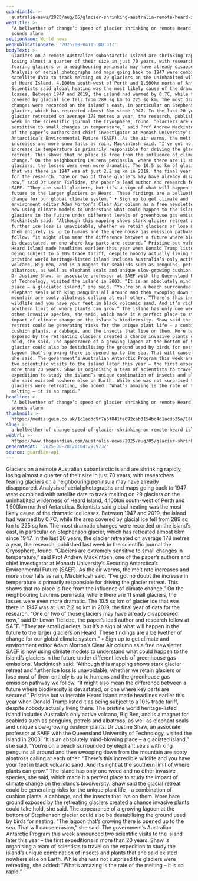 ```yaml
---
guardianId: >-
  australia-news/2025/aug/05/glacier-shrinking-australia-remote-heard-island-sounds-alarm
webTitle: >-
  ‘A bellwether of change’: speed of glacier shrinking on remote Heard Island
  sounds alarm
sectionName: World news
webPublicationDate: '2025-08-04T15:00:31Z'
bodyText: >-
  Glaciers on a remote Australian subantarctic island are shrinking rapidly,
  losing almost a quarter of their size in just 70 years, with researchers
  fearing glaciers on a neighbouring peninsula may have already disappeared.
  Analysis of aerial photographs and maps going back to 1947 were combined with
  satellite data to track melting on 29 glaciers on the uninhabited wilderness
  of Heard Island, 4,100km south-west of Perth and 1,500km north of Antarctica.
  Scientists said global heating was the most likely cause of the dramatic ice
  losses. Between 1947 and 2019, the island had warmed by 0.7C, while the area
  covered by glacial ice fell from 289 sq km to 225 sq km. The most dramatic
  changes were recorded on the island’s east, in particular on Stephenson
  glacier, which has retreated almost 6km since 1947. In the last 20 years, the
  glacier retreated on average 178 metres a year, the research, published last
  week in the scientific journal the Cryosphere, found. “Glaciers are extremely
  sensitive to small changes in temperature,” said Prof Andrew Mackintosh, one
  of the paper’s authors and chief investigator at Monash University’s Securing
  Antarctica’s Environmental Future (SAEF). As the air warms, the melt rate
  increases and more snow falls as rain, Mackintosh said. “I’ve got no doubt the
  increase in temperature is primarily responsible for driving the glacier
  retreat. This shows that no place is free from the influence of climate
  change.” On the neighbouring Laurens peninsula, where there are 11 small
  glaciers, the losses were even more dramatic. The 10.5 sq km of glacier ice
  that was there in 1947 was at just 2.2 sq km in 2019, the final year of data
  for the research. “One or two of those glaciers may have already disappeared
  now,” said Dr Levan Tielidze, the paper’s lead author and research fellow at
  SAEF. “They are small glaciers, but it’s a sign of what will happen in the
  future to the larger glaciers on Heard. These findings are a bellwether of
  change for our global climate system.” • Sign up to get climate and
  environment editor Adam Morton’s Clear Air column as a free newsletter SAEF is
  now using climate models to understand what could happen to the island’s
  glaciers in the future under different levels of greenhouse gas emissions.
  Mackintosh said: “Although this mapping shows stark glacier retreat and
  further ice loss is unavoidable, whether we retain glaciers or lose most of
  them entirely is up to humans and the greenhouse gas emission pathway we
  follow. “It might also mean the difference between a future where biodiversity
  is devastated, or one where key parts are secured.” Pristine but vulnerable
  Heard Island made headlines earlier this year when Donald Trump listed it as
  being subject to a 10% trade tariff, despite nobody actually living there. The
  pristine world heritage-listed island includes Australia’s only active
  volcano, Big Ben, and is a magnet for seabirds such as penguins, petrels and
  albatross, as well as elephant seals and unique slow-growing cushion plants.
  Dr Justine Shaw, an associate professor at SAEF with the Queensland University
  of Technology, visited the island in 2003. “It is an absolutely mind-blowing
  place – a glaciated island,” she said. “You’re on a beach surrounded by
  elephant seals with king penguins all around and then swooping down from the
  mountain are sooty albatross calling at each other. “There’s this incredible
  wildlife and you have your feet in black volcanic sand. And it’s right at the
  southern limit of where plants can grow.” The island has only one weed and no
  other invasive species, she said, which made it a perfect place to study the
  impact of climate change on the island’s biodiversity. Shaw said the glacial
  retreat could be generating risks for the unique plant life – a combination of
  cushion plants, a cabbage, and the insects that live on them. More bare ground
  exposed by the retreating glaciers created a chance invasive plants could take
  hold, she said. The appearance of a growing lagoon at the bottom of Stephenson
  glacier could also be destabilising the ground used by birds for nesting. “The
  lagoon that’s growing there is opened up to the sea. That will cause erosion,”
  she said. The government’s Australian Antarctic Program this week announced
  two scientific visits to the island later this year – the first expeditions in
  more than 20 years. Shaw is organising a team of scientists to travel on the
  expedition to study the island’s unique combination of insects and plants that
  she said existed nowhere else on Earth. While she was not surprised the
  glaciers were retreating, she added: “What’s amazing is the rate of the
  melting – it is so rapid.”
headline: >-
  ‘A bellwether of change’: speed of glacier shrinking on remote Heard Island
  sounds alarm
thumbnail: >-
  https://media.guim.co.uk/1c1addd9f7a5f841fe692cab3154bc4d1acdb35a/166_0_1656_1325/500.jpg
slug: >-
  a-bellwether-of-change-speed-of-glacier-shrinking-on-remote-heard-island-sounds-alarm
webUrl: >-
  https://www.theguardian.com/australia-news/2025/aug/05/glacier-shrinking-australia-remote-heard-island-sounds-alarm
generatedAt: '2025-08-28T20:04:29.973Z'
source: guardian-api
---
```

Glaciers on a remote Australian subantarctic island are shrinking rapidly, losing almost a quarter of their size in just 70 years, with researchers fearing glaciers on a neighbouring peninsula may have already disappeared. Analysis of aerial photographs and maps going back to 1947 were combined with satellite data to track melting on 29 glaciers on the uninhabited wilderness of Heard Island, 4,100km south-west of Perth and 1,500km north of Antarctica. Scientists said global heating was the most likely cause of the dramatic ice losses. Between 1947 and 2019, the island had warmed by 0.7C, while the area covered by glacial ice fell from 289 sq km to 225 sq km. The most dramatic changes were recorded on the island’s east, in particular on Stephenson glacier, which has retreated almost 6km since 1947. In the last 20 years, the glacier retreated on average 178 metres a year, the research, published last week in the scientific journal the Cryosphere, found. “Glaciers are extremely sensitive to small changes in temperature,” said Prof Andrew Mackintosh, one of the paper’s authors and chief investigator at Monash University’s Securing Antarctica’s Environmental Future (SAEF). As the air warms, the melt rate increases and more snow falls as rain, Mackintosh said. “I’ve got no doubt the increase in temperature is primarily responsible for driving the glacier retreat. This shows that no place is free from the influence of climate change.” On the neighbouring Laurens peninsula, where there are 11 small glaciers, the losses were even more dramatic. The 10.5 sq km of glacier ice that was there in 1947 was at just 2.2 sq km in 2019, the final year of data for the research. “One or two of those glaciers may have already disappeared now,” said Dr Levan Tielidze, the paper’s lead author and research fellow at SAEF. “They are small glaciers, but it’s a sign of what will happen in the future to the larger glaciers on Heard. These findings are a bellwether of change for our global climate system.” • Sign up to get climate and environment editor Adam Morton’s Clear Air column as a free newsletter SAEF is now using climate models to understand what could happen to the island’s glaciers in the future under different levels of greenhouse gas emissions. Mackintosh said: “Although this mapping shows stark glacier retreat and further ice loss is unavoidable, whether we retain glaciers or lose most of them entirely is up to humans and the greenhouse gas emission pathway we follow. “It might also mean the difference between a future where biodiversity is devastated, or one where key parts are secured.” Pristine but vulnerable Heard Island made headlines earlier this year when Donald Trump listed it as being subject to a 10% trade tariff, despite nobody actually living there. The pristine world heritage-listed island includes Australia’s only active volcano, Big Ben, and is a magnet for seabirds such as penguins, petrels and albatross, as well as elephant seals and unique slow-growing cushion plants. Dr Justine Shaw, an associate professor at SAEF with the Queensland University of Technology, visited the island in 2003. “It is an absolutely mind-blowing place – a glaciated island,” she said. “You’re on a beach surrounded by elephant seals with king penguins all around and then swooping down from the mountain are sooty albatross calling at each other. “There’s this incredible wildlife and you have your feet in black volcanic sand. And it’s right at the southern limit of where plants can grow.” The island has only one weed and no other invasive species, she said, which made it a perfect place to study the impact of climate change on the island’s biodiversity. Shaw said the glacial retreat could be generating risks for the unique plant life – a combination of cushion plants, a cabbage, and the insects that live on them. More bare ground exposed by the retreating glaciers created a chance invasive plants could take hold, she said. The appearance of a growing lagoon at the bottom of Stephenson glacier could also be destabilising the ground used by birds for nesting. “The lagoon that’s growing there is opened up to the sea. That will cause erosion,” she said. The government’s Australian Antarctic Program this week announced two scientific visits to the island later this year – the first expeditions in more than 20 years. Shaw is organising a team of scientists to travel on the expedition to study the island’s unique combination of insects and plants that she said existed nowhere else on Earth. While she was not surprised the glaciers were retreating, she added: “What’s amazing is the rate of the melting – it is so rapid.”
